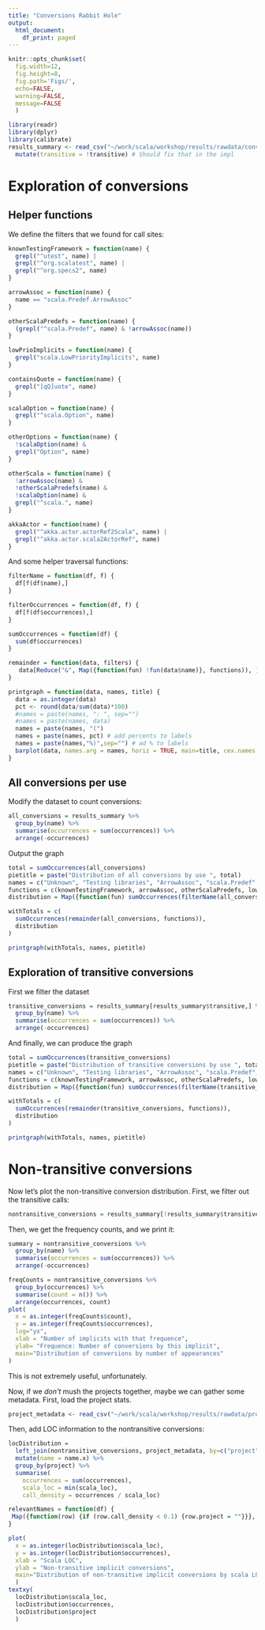 ```yaml
---
title: "Conversions Rabbit Hole"
output:
  html_document:
    df_print: paged
---
```


```r
knitr::opts_chunk$set(
  fig.width=12, 
  fig.height=8, 
  fig.path='Figs/',
  echo=FALSE,
  warning=FALSE,
  message=FALSE
  )
```

```r
library(readr)
library(dplyr)
library(calibrate)
results_summary <- read_csv("~/work/scala/workshop/results/rawdata/conversion/results.callsite.summary.csv") %>% 
  mutate(transitive = !transitive) # Should fix that in the impl
``` 

# Exploration of conversions

## Helper functions

We define the filters that we found for call sites:

```r

knownTestingFramework = function(name) {
  grepl("^utest", name) |
  grepl("^org.scalatest", name) |
  grepl("^org.specs2", name)
}

arrowAssoc = function(name) {
  name == "scala.Predef.ArrowAssoc"
}

otherScalaPredefs = function(name) {
  (grepl("^scala.Predef", name) & !arrowAssoc(name))
}

lowPrioImplicits = function(name) {
  grepl("scala.LowPriorityImplicits", name)
}

containsQuote = function(name) {
  grepl("[qQ]uote", name)
}

scalaOption = function(name) {
  grepl("^scala.Option", name)
}

otherOptions = function(name) {
  !scalaOption(name) &
  grepl("Option", name)
}

otherScala = function(name) {
  !arrowAssoc(name) &
  !otherScalaPredefs(name) &
  !scalaOption(name) &
  grepl("^scala.", name)
}

akkaActor = function(name) {
  grepl("^akka.actor.actorRef2Scala", name) |
  grepl("^akka.actor.scala2ActorRef", name)
}
```

And some helper traversal functions:

```r
filterName = function(df, f) {
  df[f(df$name),]
}

filterOccurrences = function(df, f) {
  df[f(df$occurrences),]
}

sumOccurrences = function(df) {
  sum(df$occurrences)
}

remainder = function(data, filters) {
   data[Reduce("&", Map({function(fun) !fun(data$name)}, functions)), ]
}

printgraph = function(data, names, title) {
  data = as.integer(data)
  pct <- round(data/sum(data)*100)
  #names = paste(names, ": ", sep="")
  #names = paste(names, data)
  names = paste(names, "(")
  names = paste(names, pct) # add percents to labels
  names = paste(names,"%)",sep="") # ad % to labels
  barplot(data, names.arg = names, horiz = TRUE, main=title, cex.names = 0.6, las = 2)
}
```

## All conversions per use

Modify the dataset to count conversions:

```r
all_conversions = results_summary %>%
  group_by(name) %>%
  summarise(occurrences = sum(occurrences)) %>%
  arrange(-occurrences)
```

Output the graph

```r
total = sumOccurrences(all_conversions)
pietitle = paste("Distribution of all conversions by use ", total)
names = c("Unknown", "Testing libraries", "ArrowAssoc", "scala.Predef", "scala.LowPriorityImplicits", "Quotes", "Scala Options", "Other Options", "Other scala", "Akka actor <-> scala")
functions = c(knownTestingFramework, arrowAssoc, otherScalaPredefs, lowPrioImplicits, containsQuote, scalaOption, otherOptions, otherScala, akkaActor)
distribution = Map({function(fun) sumOccurrences(filterName(all_conversions, fun))}, functions)

withTotals = c(
  sumOccurrences(remainder(all_conversions, functions)),
  distribution
)

printgraph(withTotals, names, pietitle)
```


## Exploration of transitive conversions

First we filter the dataset

```r
transitive_conversions = results_summary[results_summary$transitive,] %>%
  group_by(name) %>%
  summarise(occurrences = sum(occurrences)) %>%
  arrange(-occurrences)
```


And finally, we can produce the graph

```r
total = sumOccurrences(transitive_conversions)
pietitle = paste("Distribution of transitive conversions by use ", total)
names = c("Unknown", "Testing libraries", "ArrowAssoc", "scala.Predef", "scala.LowPriorityImplicits", "Quotes", "Scala Options", "Other Options", "Other scala", "Akka actor <-> scala")
functions = c(knownTestingFramework, arrowAssoc, otherScalaPredefs, lowPrioImplicits, containsQuote, scalaOption, otherOptions, otherScala, akkaActor)
distribution = Map({function(fun) sumOccurrences(filterName(transitive_conversions, fun))}, functions)

withTotals = c(
  sumOccurrences(remainder(transitive_conversions, functions)),
  distribution
)

printgraph(withTotals, names, pietitle)
```

# Non-transitive conversions

Now let's plot the non-transitive conversion distribution. First, we filter out the transitive calls:

```r
nontransitive_conversions = results_summary[!results_summary$transitive,]
```

Then, we get the frequency counts, and we print it:

```r
summary = nontransitive_conversions %>%
  group_by(name) %>%
  summarise(occurrences = sum(occurrences)) %>%
  arrange(-occurrences)

freqCounts = nontransitive_conversions %>%
  group_by(occurrences) %>%
  summarise(count = n()) %>%
  arrange(occurrences, count)
plot(
  x = as.integer(freqCounts$count), 
  y = as.integer(freqCounts$occurrences), 
  log="yx", 
  xlab = "Number of implicits with that frequence",
  ylab= "Frequence: Number of conversions by this implicit", 
  main="Distribution of conversions by number of appearances"
)
```

This is not extremely useful, unfortunately.

Now, if we _don't_ mush the projects together, maybe we can gather some metadata. First, load the project stats.

```r
project_metadata <- read_csv("~/work/scala/workshop/results/rawdata/project-metadata.csv")
```

Then, add LOC information to the nontransitive conversions:

```r
locDistribution = 
  left_join(nontransitive_conversions, project_metadata, by=c("project" = "reponame")) %>%
  mutate(name = name.x) %>%
  group_by(project) %>%
  summarise(
    occurrences = sum(occurrences), 
    scala_loc = min(scala_loc),
    call_density = occurrences / scala_loc)

relevantNames = function(df) {
 Map({function(row) {if (row.call_density < 0.1) {row.project = ""}}}, df)
}

plot(
  x = as.integer(locDistribution$scala_loc),
  y = as.integer(locDistribution$occurrences), 
  xlab = "Scala LOC", 
  ylab = "Non-transitive implicit conversions", 
  main="Distribution of non-transitive implicit conversions by scala LOC"
  )
textxy(
  locDistribution$scala_loc, 
  locDistribution$occurrences,
  locDistribution$project
  )
```